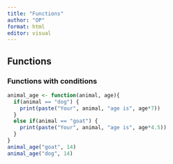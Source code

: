 ```yaml
---
title: "Functions"
author: "OP"
format: html
editor: visual
---
```


## Functions

### Functions with conditions

```r

animal_age <- function(animal, age){
  if(animal == "dog") {
    print(paste("Your", animal, "age is", age*7))
  }
  else if(animal == "goat") {
    print(paste("Your", animal, "age is", age*4.5))
  }
}
animal_age("goat", 14)
animal_age("dog", 14)
```
